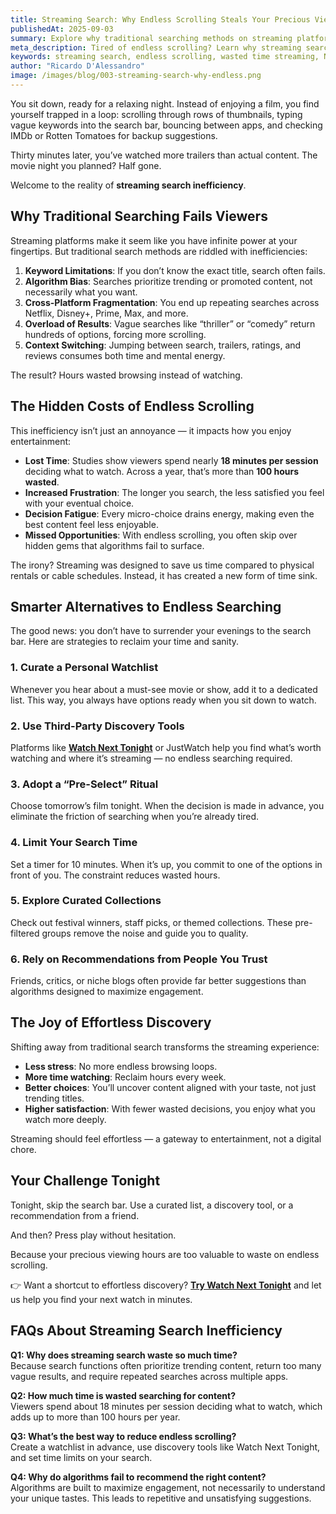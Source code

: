 ```yaml
---
title: Streaming Search: Why Endless Scrolling Steals Your Precious Viewing Hours
publishedAt: 2025-09-03
summary: Explore why traditional searching methods on streaming platforms waste your time, create frustration, and how smarter discovery strategies can help you reclaim your viewing hours.
meta_description: Tired of endless scrolling? Learn why streaming search is broken, how it wastes precious hours, and discover smarter ways to find the perfect content without frustration.
keywords: streaming search, endless scrolling, wasted time streaming, Netflix search inefficiency, how to find movies to watch, streaming content discovery
author: "Ricardo D'Alessandro"
image: /images/blog/003-streaming-search-why-endless.png
---
```


You sit down, ready for a relaxing night. Instead of enjoying a film, you find yourself trapped in a loop: scrolling through rows of thumbnails, typing vague keywords into the search bar, bouncing between apps, and checking IMDb or Rotten Tomatoes for backup suggestions.

Thirty minutes later, you’ve watched more trailers than actual content. The movie night you planned? Half gone.

Welcome to the reality of **streaming search inefficiency**.

## Why Traditional Searching Fails Viewers

Streaming platforms make it seem like you have infinite power at your fingertips. But traditional search methods are riddled with inefficiencies:

1. **Keyword Limitations**: If you don’t know the exact title, search often fails.
2. **Algorithm Bias**: Searches prioritize trending or promoted content, not necessarily what you want.
3. **Cross-Platform Fragmentation**: You end up repeating searches across Netflix, Disney+, Prime, Max, and more.
4. **Overload of Results**: Vague searches like “thriller” or “comedy” return hundreds of options, forcing more scrolling.
5. **Context Switching**: Jumping between search, trailers, ratings, and reviews consumes both time and mental energy.

The result? Hours wasted browsing instead of watching.

## The Hidden Costs of Endless Scrolling

This inefficiency isn’t just an annoyance — it impacts how you enjoy entertainment:

- **Lost Time**: Studies show viewers spend nearly **18 minutes per session** deciding what to watch. Across a year, that’s more than **100 hours wasted**.
- **Increased Frustration**: The longer you search, the less satisfied you feel with your eventual choice.
- **Decision Fatigue**: Every micro-choice drains energy, making even the best content feel less enjoyable.
- **Missed Opportunities**: With endless scrolling, you often skip over hidden gems that algorithms fail to surface.

The irony? Streaming was designed to save us time compared to physical rentals or cable schedules. Instead, it has created a new form of time sink.

## Smarter Alternatives to Endless Searching

The good news: you don’t have to surrender your evenings to the search bar. Here are strategies to reclaim your time and sanity.

### 1. Curate a Personal Watchlist

Whenever you hear about a must-see movie or show, add it to a dedicated list. This way, you always have options ready when you sit down to watch.

### 2. Use Third-Party Discovery Tools

Platforms like **[Watch Next Tonight](https://watchnexttonight.com)** or JustWatch help you find what’s worth watching and where it’s streaming — no endless searching required.

### 3. Adopt a “Pre-Select” Ritual

Choose tomorrow’s film tonight. When the decision is made in advance, you eliminate the friction of searching when you’re already tired.

### 4. Limit Your Search Time

Set a timer for 10 minutes. When it’s up, you commit to one of the options in front of you. The constraint reduces wasted hours.

### 5. Explore Curated Collections

Check out festival winners, staff picks, or themed collections. These pre-filtered groups remove the noise and guide you to quality.

### 6. Rely on Recommendations from People You Trust

Friends, critics, or niche blogs often provide far better suggestions than algorithms designed to maximize engagement.

## The Joy of Effortless Discovery

Shifting away from traditional search transforms the streaming experience:

- **Less stress**: No more endless browsing loops.
- **More time watching**: Reclaim hours every week.
- **Better choices**: You’ll uncover content aligned with your taste, not just trending titles.
- **Higher satisfaction**: With fewer wasted decisions, you enjoy what you watch more deeply.

Streaming should feel effortless — a gateway to entertainment, not a digital chore.

## Your Challenge Tonight

Tonight, skip the search bar. Use a curated list, a discovery tool, or a recommendation from a friend.

And then? Press play without hesitation.

Because your precious viewing hours are too valuable to waste on endless scrolling.

👉 Want a shortcut to effortless discovery? **[Try Watch Next Tonight](https://watchnexttonight.com)** and let us help you find your next watch in minutes.

## FAQs About Streaming Search Inefficiency

**Q1: Why does streaming search waste so much time?**  
Because search functions often prioritize trending content, return too many vague results, and require repeated searches across multiple apps.

**Q2: How much time is wasted searching for content?**  
Viewers spend about 18 minutes per session deciding what to watch, which adds up to more than 100 hours per year.

**Q3: What’s the best way to reduce endless scrolling?**  
Create a watchlist in advance, use discovery tools like Watch Next Tonight, and set time limits on your search.

**Q4: Why do algorithms fail to recommend the right content?**  
Algorithms are built to maximize engagement, not necessarily to understand your unique tastes. This leads to repetitive and unsatisfying suggestions.
